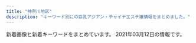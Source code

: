 ```yaml
---
title: "神奈川地区"
description: "キーワード別にの巨乳アジアン・チャイナエステ嬢情報をまとめました。"
---
```


新着画像と新着キーワードをまとめています。
2021年03月12日の情報です。

<DmmAffiliateIns />
<KeywordTable
  shops={
    [
    {
        "name": "\u30c6\u30df\u30ea",
        "img_links": [
            "https://temiri.ests.jp/photos/sites/37/2021/03/2021031204343630.jpg",
            "https://temiri.ests.jp/images/room3.jpg",
            "https://temiri.ests.jp/images/link_nav06.jpg",
            "https://temiri.ests.jp/images/link_nav04.jpg",
            "https://temiri.ests.jp/photos/sites/37/2021/03/2021030103445096.jpg",
            "https://temiri.ests.jp/images/room6.jpg",
            "https://temiri.ests.jp/images/link_nav05.jpg",
            "https://temiri.ests.jp/images/link_nav03.jpg",
            "https://temiri.ests.jp/images/img_eject.jpg",
            "https://temiri.ests.jp/images/room1.jpg",
            "https://temiri.ests.jp/images/tit_new.jpg",
            "https://temiri.ests.jp/images/tit_eject.jpg",
            "https://temiri.ests.jp/images/room2.jpg",
            "https://temiri.ests.jp/images/btn_eject.jpg",
            "https://temiri.ests.jp/photos/sites/37/2021/03/2021030103445059.jpg",
            "https://temiri.ests.jp/images/link_nav07.jpg",
            "https://temiri.ests.jp/images/close_eject.png",
            "https://temiri.ests.jp/photos/sites/37/2021/03/2021030103445152.jpg",
            "https://temiri.ests.jp/images/room5.jpg",
            "https://temiri.ests.jp/images/link_nav02.jpg",
            "https://temiri.ests.jp/images/top.png",
            "https://temiri.ests.jp/images/tit_face.jpg",
            "https://temiri.ests.jp/images/link_nav01.jpg",
            "https://temiri.ests.jp/images/room4.jpg",
            "https://temiri.ests.jp/photos/sites/37/2021/03/2021030106081839.jpg",
            "https://temiri.ests.jp/images/sp_top.jpg"
        ],
        "keywords": {
            "C": 50,
            "86": 24,
            "83": 8,
            "D": 48,
            "85": 24
        },
        "url": "https://temiri.ests.jp/",
        "station": "\u80fd\u898b\u53f0\u99c5"
    },
    {
        "name": "\u30a2\u30ea\u30fc\u30ca",
        "station": "JR\u6238\u585a\u99c5\u897f\u53e3",
        "keywords": {
            "87": 16,
            "D": 64,
            "C": 12,
            "86": 32,
            "85": 16
        },
        "img_links": [
            "https://arena.jpn.vin/photos/sites/25/2021/02/2021021019135619.jpg",
            "https://arena.jpn.vin/images/new.jpg",
            "https://arena.jpn.vin/images/s2.jpg",
            "https://arena.jpn.vin/images/top.jpg",
            "https://arena.jpn.vin/images/s_face.jpg",
            "https://arena.jpn.vin/images/s_link.jpg",
            "https://arena.jpn.vin/images/room3.jpg",
            "https://arena.jpn.vin/images/room1.jpg",
            "https://arena.jpn.vin/images/room4.jpg",
            "https://arena.jpn.vin/images/news_bj2.jpg",
            "https://arena.jpn.vin/images/s1.jpg",
            "https://arena.jpn.vin/images/room2.jpg",
            "https://arena.jpn.vin/images/mobile.jpg",
            "https://arena.jpn.vin/images/s_news.jpg",
            "https://arena.jpn.vin/images/tel.jpg",
            "https://arena.jpn.vin/photos/sites/25/2021/02/2021021019135821.jpg",
            "https://arena.jpn.vin/photos/sites/25/2021/02/202102101913575.jpg",
            "https://arena.jpn.vin/images/s_staff.jpg",
            "https://arena.jpn.vin/photos/sites/25/2021/02/2021021019135553.jpg"
        ],
        "url": "https://arena.jpn.vin/"
    },
    {
        "url": "http://www.huyo.work/",
        "station": "JR\u5e73\u585a\u99c5\u5317\u53e3",
        "name": "\u3075\u3088\u3046",
        "keywords": {},
        "img_links": [
            "http://www.huyo.work/img/hana1.jpg",
            "http://www.huyo.work/images/mobile.jpg",
            "http://www.huyo.work/img/nana1.jpg",
            "http://www.huyo.work/img/mimi1.jpg",
            "http://www.huyo.work/img/riri1.jpg",
            "http://www.huyo.work/images/interior_t.jpg",
            "http://www.huyo.work/images/3.jpg",
            "http://www.huyo.work/images/4.jpg",
            "http://www.huyo.work/images/sys2.jpg",
            "http://www.huyo.work/images/line.png",
            "http://www.huyo.work/images/2.jpg",
            "http://www.huyo.work/images/head.jpg",
            "http://www.huyo.work/images/5.jpg",
            "http://www.huyo.work/img/sora1.jpg",
            "http://www.huyo.work/images/info.jpg",
            "http://www.huyo.work/images/news.jpg",
            "http://www.huyo.work/images/staff_t.jpg",
            "http://www.huyo.work/images/int2.jpg",
            "http://www.huyo.work/images/1.jpg",
            "http://www.huyo.work/images/int1.jpg",
            "http://www.huyo.work/images/sys1.jpg"
        ]
    },
    {
        "keywords": {},
        "img_links": [
            "http://www.cc-girl.work/images/11.jpg",
            "http://www.cc-girl.work/images/5.jpg",
            "http://www.cc-girl.work/images/10.jpg",
            "http://www.cc-girl.work/images/ac1.jpg",
            "http://www.cc-girl.work/images/staff_t.jpg",
            "http://www.cc-girl.work/images/9.jpg",
            "http://www.cc-girl.work/images/news.jpg",
            "http://www.cc-girl.work/images/rec1.jpg",
            "http://www.cc-girl.work/images/sys2.jpg",
            "http://www.cc-girl.work/img/kumi1.jpg",
            "http://www.cc-girl.work/images/sys1.jpg",
            "http://www.cc-girl.work/img/yaya1.jpg",
            "http://www.cc-girl.work/images/mobile.jpg",
            "http://www.cc-girl.work/img/mari1.jpg",
            "http://www.cc-girl.work/img/yuri1.jpg",
            "http://www.cc-girl.work/img/yuki1.jpg",
            "http://www.cc-girl.work/images/1.jpg",
            "http://www.cc-girl.work/images/6.jpg",
            "http://www.cc-girl.work/images/interior_t.jpg",
            "http://www.cc-girl.work/images/3.jpg",
            "http://www.cc-girl.work/img/momo1.jpg",
            "http://www.cc-girl.work/img/eri1.jpg",
            "http://www.cc-girl.work/img/miho1.jpg",
            "http://www.cc-girl.work/images/4.jpg",
            "http://www.cc-girl.work/images/2.jpg",
            "http://www.cc-girl.work/images/head.jpg",
            "http://www.cc-girl.work/images/int1.jpg",
            "http://www.cc-girl.work/images/8.jpg",
            "http://www.cc-girl.work/images/rec2.jpg",
            "http://www.cc-girl.work/images/line.png",
            "http://www.cc-girl.work/img/ai1.jpg",
            "http://www.cc-girl.work/img/sizuka1.jpg",
            "http://www.cc-girl.work/img/kaoru1.jpg",
            "http://www.cc-girl.work/images/7.jpg",
            "http://www.cc-girl.work/images/ta.jpg"
        ],
        "url": "http://www.cc-girl.work/",
        "name": "yuyu-\u3086\u3046\u3086-",
        "station": "\u4e0a\u5927\u5ca1\u99c5"
    },
    {
        "keywords": {
            "E": 10,
            "87": 10,
            "C": 13,
            "D": 10,
            "88": 5,
            "85": 5
        },
        "station": "\u4e0a\u5927\u5ca1\u99c5",
        "img_links": [
            "https://fuwafuwa-girl.jpn.vin/images/s_pick.png",
            "https://fuwafuwa-girl.jpn.vin/images/room3.jpg",
            "https://fuwafuwa-girl.jpn.vin/images/room2.jpg",
            "https://fuwafuwa-girl.jpn.vin/photos/sites/34/2021/02/2021022406110282.jpg",
            "https://fuwafuwa-girl.jpn.vin/images/m15.jpg",
            "https://fuwafuwa-girl.jpn.vin/images/s_massage.png",
            "https://fuwafuwa-girl.jpn.vin/images/mobile.jpg",
            "https://fuwafuwa-girl.jpn.vin/images/s_link.png",
            "https://fuwafuwa-girl.jpn.vin/images/m11.jpg",
            "https://fuwafuwa-girl.jpn.vin/images/m7.jpg",
            "https://fuwafuwa-girl.jpn.vin/images/room4.jpg",
            "https://fuwafuwa-girl.jpn.vin/photos/sites/34/2021/02/202102240611046.jpg",
            "https://fuwafuwa-girl.jpn.vin/images/m8.jpg",
            "https://fuwafuwa-girl.jpn.vin/images/top.png",
            "https://fuwafuwa-girl.jpn.vin/images/info.jpg",
            "https://fuwafuwa-girl.jpn.vin/images/m10.jpg",
            "https://fuwafuwa-girl.jpn.vin/images/room1.jpg",
            "https://fuwafuwa-girl.jpn.vin/images/s_staff.png",
            "https://fuwafuwa-girl.jpn.vin/photos/sites/34/2021/02/2021022406110384.jpg",
            "https://fuwafuwa-girl.jpn.vin/images/m12.jpg",
            "https://fuwafuwa-girl.jpn.vin/images/m14.jpg",
            "https://fuwafuwa-girl.jpn.vin/images/s_news.png",
            "https://fuwafuwa-girl.jpn.vin/photos/sites/34/2021/02/2021022406110276.jpg",
            "https://fuwafuwa-girl.jpn.vin/images/m9.jpg",
            "https://fuwafuwa-girl.jpn.vin/images/m13.jpg"
        ],
        "name": "\u3075\u308f\u3075\u308f\u5a18",
        "url": "https://fuwafuwa-girl.jpn.vin/"
    },
    {
        "url": "http://yushinen.info/",
        "station": "JR\u85e4\u6ca2\u99c5\u5357\u53e3",
        "img_links": [
            "http://yushinen.info/images/g6.jpg",
            "http://yushinen.info/images/saya1.jpg",
            "http://yushinen.info/images/g4.jpg",
            "http://yushinen.info/images/room4.jpg",
            "http://yushinen.info/images/ami1.jpg",
            "http://yushinen.info/images/g7.jpg",
            "http://yushinen.info/images/room5.jpg",
            "http://yushinen.info/images/room3.jpg",
            "http://yushinen.info/images/g2.jpg",
            "http://yushinen.info/images/nana1.jpg",
            "http://yushinen.info/images/nei-03.png",
            "http://yushinen.info/images/room2.jpg",
            "http://yushinen.info/images/top.jpg",
            "http://yushinen.info/images/flw.png",
            "http://yushinen.info/images/eri1.jpg",
            "http://yushinen.info/images/mobile.png",
            "http://yushinen.info/images/info.png",
            "http://yushinen.info/images/g1.jpg",
            "http://yushinen.info/images/miki1.jpg",
            "http://yushinen.info/images/room1.jpg",
            "http://yushinen.info/images/g3.jpg",
            "http://yushinen.info/images/room6.jpg",
            "http://yushinen.info/images/g0.jpg",
            "http://yushinen.info/images/g5.jpg"
        ],
        "keywords": {},
        "name": "\u7652\u5fc3\u5712"
    },
    {
        "keywords": {},
        "name": "\u3055\u308f\u3084\u304b",
        "station": "JR\u5e73\u585a\u99c5\u5317\u53e3",
        "img_links": [
            "http://hiratsuka-est.com/images/new1.jpg",
            "http://hiratsuka-est.com/images/left.jpg",
            "http://hiratsuka-est.com/images/r8.jpg",
            "http://hiratsuka-est.com/images/top.jpg",
            "http://hiratsuka-est.com/images/tiao2.jpg",
            "http://hiratsuka-est.com/images/zi-faq.png",
            "http://hiratsuka-est.com/images/zi-staff.png",
            "http://hiratsuka-est.com/images/rr1.jpg",
            "http://hiratsuka-est.com/images/chc.jpg",
            "http://hiratsuka-est.com/images/g2.jpg",
            "http://hiratsuka-est.com/images/zi-link.png",
            "http://hiratsuka-est.com/images/right.jpg",
            "http://hiratsuka-est.com/images/r4.jpg",
            "http://hiratsuka-est.com/images/banna.jpg",
            "http://hiratsuka-est.com/images/r1.jpg",
            "http://hiratsuka-est.com/images/mi.jpg",
            "http://hiratsuka-est.com/images/r9.jpg",
            "http://hiratsuka-est.com/images/banna2.jpg",
            "http://hiratsuka-est.com/images/r5.jpg",
            "http://hiratsuka-est.com/images/ll1.jpg",
            "http://hiratsuka-est.com/images/r3.jpg",
            "http://hiratsuka-est.com/images/tel.jpg",
            "http://hiratsuka-est.com/images/g1.jpg",
            "http://hiratsuka-est.com/images/g0.jpg",
            "http://hiratsuka-est.com/images/banna1.jpg",
            "http://hiratsuka-est.com/images/r6.jpg",
            "http://hiratsuka-est.com/images/g7.jpg",
            "http://hiratsuka-est.com/images/g4.jpg",
            "http://hiratsuka-est.com/images/r7.jpg",
            "http://hiratsuka-est.com/images/g3.jpg"
        ],
        "url": "http://hiratsuka-est.com/"
    },
    {
        "station": "\u8ffd\u6d5c\u99c5",
        "keywords": {
            "86": 12,
            "85": 3,
            "C": 3,
            "87": 3,
            "D": 15
        },
        "url": "http://oppama.iest.info/",
        "name": "\u8ffd\u6d5c\u30de\u30c3\u30b5\u30fc\u30b8",
        "img_links": [
            "http://oppama.iest.info/images/room6.jpg",
            "http://oppama.iest.info/photos/sites/10/2018/07/2018073109281781.jpg",
            "http://oppama.iest.info/photos/sites/10/2018/07/2018073109281740.jpg",
            "http://oppama.iest.info/images/top.jpg",
            "http://cdn.dino-es.com/images/logo/150x40DinoEs.png",
            "http://oppama.iest.info/photos/sites/10/2018/07/2018073109281695.jpg",
            "http://oppama.iest.info/images/room5.jpg",
            "http://oppama.iest.info/images/s_news2.png",
            "http://oppama.iest.info/photos/sites/10/2018/07/2018073109281759.jpg",
            "http://oppama.iest.info/images/room3.jpg",
            "http://oppama.iest.info/images/room1.jpg",
            "http://oppama.iest.info/photos/sites/10/2018/05/2018053009323272.jpg",
            "http://oppama.iest.info/images/s_news.png",
            "http://oppama.iest.info/images/room2.jpg",
            "http://cdn.dino-es.com/images/line.jpg",
            "http://oppama.iest.info/images/s_staff.jpg",
            "http://oppama.iest.info/photos/sites/10/2018/07/2018073109281797.jpg",
            "http://oppama.iest.info/images/room4.jpg",
            "http://oppama.iest.info/images/mobile.png",
            "http://cdn.dino-es.com/images/allpics/KL77e92f55838704c7de0a1eb6ca2a81a0/4ec1d6974658a8b101911755e5d05691.jpg",
            "http://oppama.iest.info/photos/sites/10/2018/05/2018053009323210.jpg",
            "http://oppama.iest.info/photos/sites/10/2018/05/2018053009323372.jpg",
            "http://oppama.iest.info/images/bj3.jpg",
            "http://oppama.iest.info/images/s_pick.png",
            "http://oppama.iest.info/images/l1.jpg",
            "http://oppama.iest.info/photos/sites/10/2018/05/2018053009323253.jpg"
        ]
    },
    {
        "keywords": {},
        "img_links": [],
        "name": "\u30cf\u30cb\u30fc",
        "station": "JR\u85e4\u6ca2\u99c5\u5357\u53e3",
        "url": "http://www.miyoplop.xyz/"
    },
    {
        "station": "JR\u5c0f\u7530\u539f\u99c5\u897f\u53e3",
        "url": "http://onlyone-relax.xyz/",
        "img_links": [
            "http://onlyone-relax.xyz/images/cg09.jpg",
            "http://onlyone-relax.xyz/images/cg08.jpg",
            "http://onlyone-relax.xyz/images/cg02.jpg",
            "http://onlyone-relax.xyz/images/cg04.jpg",
            "http://onlyone-relax.xyz/images/cg05.jpg",
            "http://onlyone-relax.xyz/images/cg01.jpg",
            "http://onlyone-relax.xyz/images/cg03.jpg",
            "http://onlyone-relax.xyz/images/2.jpg",
            "http://onlyone-relax.xyz/images/top.png",
            "http://onlyone-relax.xyz/images/spacer300x450.png",
            "http://onlyone-relax.xyz/images/qr.jpg",
            "http://onlyone-relax.xyz/images/1.jpg",
            "http://onlyone-relax.xyz/images/4.jpg",
            "http://onlyone-relax.xyz/images/cg10.jpg",
            "http://onlyone-relax.xyz/images/cg07.jpg",
            "http://onlyone-relax.xyz/images/top2.png"
        ],
        "keywords": {
            "F": 8,
            "E": 8,
            "D": 52,
            "C": 8
        },
        "name": "\u30ad\u30e5\u30fc\u30c8"
    },
    {
        "keywords": {
            "E": 6,
            "D": 4,
            "86": 4,
            "C": 3,
            "87": 6,
            "85": 3
        },
        "img_links": [
            "http://www.relax-fairyark.info/img/botton.jpg",
            "http://www.relax-fairyark.info/img/st229.jpg",
            "http://www.relax-fairyark.info/img/st252.jpg",
            "http://www.relax-fairyark.info/img/sta255.jpg",
            "http://www.relax-fairyark.info/img/vlt.png",
            "http://www.relax-fairyark.info/img/sta235.jpg",
            "http://www.relax-fairyark.info/img/head.jpg",
            "http://www.relax-fairyark.info/img/footbotton.png",
            "http://www.relax-fairyark.info/img/sta248.jpg",
            "http://www.relax-fairyark.info/img/st213.jpg",
            "http://www.relax-fairyark.info/img/sta253.jpg",
            "http://www.relax-fairyark.info/img/sta229.jpg",
            "http://www.relax-fairyark.info/img/st227.jpg",
            "http://www.relax-fairyark.info/img/sta245.jpg",
            "http://www.relax-fairyark.info/img/body2.jpg",
            "http://www.relax-fairyark.info/img/st245.jpg",
            "http://www.relax-fairyark.info/img/nos.jpg",
            "http://www.relax-fairyark.info/img/st253.jpg",
            "http://www.relax-fairyark.info/img/sta252.jpg",
            "http://www.relax-fairyark.info/img/st150.jpg",
            "http://www.relax-fairyark.info/img/sta220.jpg",
            "http://www.relax-fairyark.info/img/st235.jpg",
            "http://www.relax-fairyark.info/img/st255.jpg",
            "http://www.relax-fairyark.info/img/tel.png",
            "http://www.relax-fairyark.info/img/sta223.jpg",
            "http://www.relax-fairyark.info/img/st1.jpg",
            "http://www.relax-fairyark.info/img/sta150.jpg",
            "http://www.relax-fairyark.info/img/sta213.jpg",
            "http://www.relax-fairyark.info/img/st220.jpg",
            "http://www.relax-fairyark.info/img/st223.jpg",
            "http://www.relax-fairyark.info/img/st248.jpg"
        ],
        "name": "Fairy Ark",
        "station": "JR\u85e4\u6ca2\u99c5\u5357\u53e3",
        "url": "http://www.relax-fairyark.info/"
    },
    {
        "url": "http://candy.relaxjp.com/",
        "img_links": [
            "http://candy.relaxjp.com/css/staff/staff006.png",
            "http://candy.relaxjp.com/css/tel.png",
            "http://candy.relaxjp.com/css/staff/staff006-a.png",
            "http://candy.relaxjp.com/css/osusume01.jpg",
            "http://candy.relaxjp.com/css/nav/nav-005.png",
            "http://candy.relaxjp.com/css/staff/staff007.png",
            "http://candy.relaxjp.com/css/nav/nav-004.png",
            "http://candy.relaxjp.com/css/staff/staff003-a.png",
            "http://candy.relaxjp.com/css/nav/nav-002.png",
            "http://candy.relaxjp.com/css/staff/staff005-a.png",
            "http://candy.relaxjp.com/css/nav/nav-006.png",
            "http://candy.relaxjp.com/css/staff/staff0001.png",
            "http://candy.relaxjp.com/images/slider1/001.jpg",
            "http://candy.relaxjp.com/css/staff/staff004-a.png",
            "http://candy.relaxjp.com/css/staff/staff007-a.png",
            "http://candy.relaxjp.com/css/staff/staff002-a.png",
            "http://candy.relaxjp.com/css/top0001.png",
            "http://candy.relaxjp.com/css/staff/staff001-a.png",
            "http://candy.relaxjp.com/css/staff/staff005.png",
            "http://candy.relaxjp.com/images/slider1/003.jpg",
            "http://candy.relaxjp.com/css/nav/nav-003.png",
            "http://candy.relaxjp.com/css/staff/staff004.png",
            "http://candy.relaxjp.com/css/staff/staff002.png",
            "http://candy.relaxjp.com/css/staff/staff003.png",
            "http://candy.relaxjp.com/css/nav/nav-001.png"
        ],
        "keywords": {
            "C": 2,
            "D": 4,
            "87": 1,
            "88": 1,
            "90": 1,
            "85": 1,
            "89": 2
        },
        "name": "Candy",
        "station": "JR\u6771\u6238\u585a\u99c5\u6771\u53e3"
    },
    {
        "station": "JR\u85e4\u6ca2\u99c5\u5357\u53e3",
        "img_links": [
            "http://f-kaori.work/sp/images/10.jpg",
            "http://f-kaori.work/images/concept.png",
            "http://f-kaori.work/images/mobile.jpg",
            "http://f-kaori.work/images/8.jpg",
            "http://f-kaori.work/img/risa1.jpg",
            "http://f-kaori.work/sp/images/interior_t.jpg",
            "http://f-kaori.work/sp/img/yoka1.jpg",
            "http://f-kaori.work/images/5.jpg",
            "http://f-kaori.work/img/yumi1.jpg",
            "http://f-kaori.work/images/10.jpg",
            "http://f-kaori.work/images/1.jpg",
            "http://f-kaori.work/sp/images/int1.png",
            "http://f-kaori.work/sp/images/pc.jpg",
            "http://f-kaori.work/img/emi1.jpg",
            "http://f-kaori.work/images/3.jpg",
            "http://f-kaori.work/sp/images/rec1.png",
            "http://f-kaori.work/sp/images/int2.png",
            "http://f-kaori.work/sp/images/7.jpg",
            "http://f-kaori.work/sp/images/sys.png",
            "http://f-kaori.work/sp/images/5.jpg",
            "http://f-kaori.work/sp/menu/staff.jpg",
            "http://f-kaori.work/images/7.jpg",
            "http://f-kaori.work/images/head.jpg",
            "http://f-kaori.work/images/sm.jpg",
            "http://f-kaori.work/images/sisu.png",
            "http://f-kaori.work/images/news.png",
            "http://f-kaori.work/img/sasa1.jpg",
            "http://f-kaori.work/sp/images/8.jpg",
            "http://f-kaori.work/images/line.png",
            "http://f-kaori.work/sp/images/news.png",
            "http://f-kaori.work/sp/menu/top.jpg",
            "http://f-kaori.work/sp/images/9.jpg",
            "http://f-kaori.work/sp/images/1.jpg",
            "http://f-kaori.work/images/int2.png",
            "http://f-kaori.work/sp/images/staff_t.jpg",
            "http://f-kaori.work/sp/images/6.jpg",
            "http://f-kaori.work/sp/img/sora1.jpg",
            "http://f-kaori.work/sp/img/emi1.jpg",
            "http://f-kaori.work/images/rec2.jpg",
            "http://f-kaori.work/images/int1.png",
            "http://f-kaori.work/sp/img/risa1.jpg",
            "http://f-kaori.work/img/sora1.jpg",
            "http://f-kaori.work/img/aya1.jpg",
            "http://f-kaori.work/images/sys.png",
            "http://f-kaori.work/images/6.jpg",
            "http://f-kaori.work/sp/images/rec3.png",
            "http://f-kaori.work/sp/images/topgirl.png",
            "http://f-kaori.work/img/sin1.jpg",
            "http://f-kaori.work/img/yoka1.jpg",
            "http://f-kaori.work/sp/images/head.jpg",
            "http://f-kaori.work/sp/images/rec2.jpg",
            "http://f-kaori.work/images/interior_t.jpg",
            "http://f-kaori.work/sp/img/aya1.jpg",
            "http://f-kaori.work/images/rec1.png",
            "http://f-kaori.work/sp/img/sasa1.jpg",
            "http://f-kaori.work/images/sisu_t.jpg",
            "http://f-kaori.work/images/9.jpg",
            "http://f-kaori.work/sp/images/sisu_t.png",
            "http://f-kaori.work/sp/images/newsb.png",
            "http://f-kaori.work/sp/images/tel.jpg",
            "http://f-kaori.work/sp/menu/interior.jpg",
            "http://f-kaori.work/sp/images/footer.png",
            "http://f-kaori.work/sp/images/sisu.jpg",
            "http://f-kaori.work/sp/images/top.jpg",
            "http://f-kaori.work/images/staff_t.jpg",
            "http://f-kaori.work/sp/img/yumi1.jpg",
            "http://f-kaori.work/sp/img/sin1.jpg",
            "http://f-kaori.work/sp/images/3.jpg"
        ],
        "name": "\u85ab",
        "keywords": {},
        "url": "http://f-kaori.work/"
    },
    {
        "url": "http://es-rei.work/",
        "station": "JR\u85e4\u6ca2\u99c5\u5357\u53e3",
        "name": "\u9e97",
        "keywords": {
            "86": 4,
            "89": 2,
            "83": 4,
            "85": 2
        },
        "img_links": [
            "http://es-rei.work/_src/26747289/wechatimg77.jpg",
            "http://es-rei.work/_src/26747199/sign.png",
            "http://es-rei.work/_src/34041597/wechatimg26_20200914183556350.jpg",
            "http://es-rei.work/_src/26838155/wechatimg202.jpg",
            "http://es-rei.work/_src/26747173/base_03.png",
            "http://es-rei.work/_src/26824435/cam2.png",
            "http://es-rei.work/_src/26747093/_igp4295.jpg",
            "http://es-rei.work/_src/26747210/navi2_06.png",
            "http://es-rei.work/_src/26747223/line3.png",
            "http://es-rei.work/_src/26747288/line3.png",
            "http://es-rei.work/_src/34041599/line3.png",
            "http://es-rei.work/_src/26747204/list_05.png",
            "http://es-rei.work/5.jpg",
            "http://es-rei.work/_src/26747185/base_01.png",
            "http://es-rei.work/_src/26747089/51d8ecbee4cc2935f070c539c37ded71.jpg",
            "http://es-rei.work/_src/34041600/line3.png",
            "http://es-rei.work/_src/26747226/line3.png",
            "http://es-rei.work/_src/26747304/line1.jpg",
            "http://es-rei.work/_src/26747296/line1.jpg",
            "http://es-rei.work/_src/47863241/05859f21726dfcef9faa9bab12a2595.jpg",
            "http://es-rei.work/_src/26838136/news.jpg",
            "http://es-rei.work/3.jpg",
            "http://es-rei.work/_src/26747293/line3.png",
            "http://es-rei.work/_src/26838157/wechatimg77.jpg",
            "http://es-rei.work/_src/26747300/line3.png",
            "http://es-rei.work/_src/26791049/_dsf9442.jpg",
            "http://es-rei.work/_src/26747292/wechatimg202.jpg",
            "http://es-rei.work/1.jpg",
            "http://es-rei.work/_src/26838158/wechatimg75.jpg",
            "http://es-rei.work/_src/26747158/base_03.png",
            "http://es-rei.work/_src/26838156/wechatimg204.jpg",
            "http://es-rei.work/_src/26791115/_igp4263.jpg",
            "http://es-rei.work/_src/47863244/line1.jpg",
            "http://es-rei.work/_src/26747187/base_03.png",
            "http://es-rei.work/_src/26791053/_dsf9449.jpg",
            "http://es-rei.work/_src/26747287/line3.png",
            "http://es-rei.work/_src/26838174/line.png",
            "http://es-rei.work/_src/26747170/base_01.png",
            "http://es-rei.work/_src/26747153/base_01.png",
            "http://es-rei.work/_src/26747202/list_03.png",
            "http://es-rei.work/_src/26747206/navi2_02.png",
            "http://es-rei.work/_src/47863242/100054276feb8d8cef3ac5199531cfe.jpg",
            "http://es-rei.work/_src/47863239/line3.png",
            "http://es-rei.work/_src/26747227/line3.png",
            "http://es-rei.work/_src/26747203/list_04.png",
            "http://es-rei.work/_src/26747222/line3.png",
            "http://es-rei.work/_src/26747225/wechatimg75.jpg",
            "http://es-rei.work/_src/34041693/line1.jpg",
            "http://es-rei.work/_src/26747201/list_02.png",
            "http://es-rei.work/_src/26747141/base_03.png",
            "http://es-rei.work/_src/26747126/base_01.png",
            "http://es-rei.work/_src/26824216/b0131b16446464e537eff864d8f041bb.jpg",
            "http://es-rei.work/_src/26747302/wechatimg204.jpg",
            "http://es-rei.work/_src/26747086/base_01.png",
            "http://es-rei.work/_src/26747229/line1.jpg",
            "http://es-rei.work/_src/34124118/wechatimg26_20200914183556350.jpg",
            "http://es-rei.work/_src/26747294/line3.png",
            "http://es-rei.work/_src/26747301/line3.png",
            "http://es-rei.work/_src/26747200/list_01.png",
            "http://es-rei.work/_src/26838160/line.png",
            "http://es-rei.work/_src/34041596/05859f21726dfcef9faa9bab12a2595.jpg",
            "http://es-rei.work/2.jpg",
            "http://es-rei.work/_src/47863108/wechatimg26_20200914183556350.jpg",
            "http://es-rei.work/_src/26747221/wechatimg164_1.jpg",
            "http://es-rei.work/_src/47863240/line3.png",
            "http://es-rei.work/_src/26747205/navi2_01.png",
            "http://es-rei.work/_src/26747114/base_03.png",
            "http://es-rei.work/_src/26747209/navi2_05.png",
            "http://es-rei.work/_src/26747208/navi2_04.png",
            "http://es-rei.work/_src/26747132/line1.jpg",
            "http://es-rei.work/4.jpg",
            "http://es-rei.work/_src/26747207/navi2_03.png",
            "http://es-rei.work/_src/26747218/line1.jpg",
            "http://es-rei.work/_src/26790995/wechatimg38_20181018221746252.jpg",
            "http://es-rei.work/_src/26747231/line1.jpg",
            "http://es-rei.work/_src/26791051/_dsf9446.jpg"
        ]
    },
    {
        "url": "http://yacho.est-u.com/",
        "name": "\u591c\u8776",
        "keywords": {},
        "img_links": [
            "http://yacho.est-u.com/images/index_03.jpg",
            "http://yacho.est-u.com/images/k1.jpg",
            "http://yacho.est-u.com/images/index_10.jpg",
            "http://yacho.est-u.com/images/index_15.jpg",
            "http://yacho.est-u.com/images/index_06.jpg",
            "http://yacho.est-u.com/images/6.jpg",
            "http://yacho.est-u.com/images/index_01.jpg",
            "http://yacho.est-u.com/images/3.jpg",
            "http://yacho.est-u.com/images/staff_03.jpg",
            "http://yacho.est-u.com/images/index_04.jpg",
            "http://yacho.est-u.com/images/index_02.jpg",
            "http://yacho.est-u.com/images/index_14.jpg",
            "http://yacho.est-u.com/images/1.jpg",
            "http://yacho.est-u.com/images/index_05.jpg",
            "http://yacho.est-u.com/images/index_07.jpg",
            "http://yacho.est-u.com/images/k2.jpg",
            "http://yacho.est-u.com/images/2.jpg",
            "http://yacho.est-u.com/images/staff_01.jpg",
            "http://yacho.est-u.com/images/index_17.jpg",
            "http://yacho.est-u.com/images/5.jpg",
            "http://yacho.est-u.com/images/4.jpg",
            "http://yacho.est-u.com/images/index_12.jpg"
        ],
        "station": "JR\u85e4\u6ca2\u99c5\u5357\u53e3"
    },
    {
        "url": "http://lydia.relaxnabi.com/",
        "station": "JR\u6771\u6238\u585a\u99c5\u6771\u53e3",
        "img_links": [
            "http://lydia.relaxnabi.com/css/staff/staff0004.jpg",
            "http://lydia.relaxnabi.com/css/staff/staff0001.jpg",
            "http://lydia.relaxnabi.com/css/m-top04.jpg",
            "http://lydia.relaxnabi.com/css/osusume27.jpg",
            "http://lydia.relaxnabi.com/css/staff/staff0002.jpg",
            "http://lydia.relaxnabi.com/css/staff/staff00006.jpg",
            "http://lydia.relaxnabi.com/css/staff/staff0003.jpg",
            "http://lydia.relaxnabi.com/css/cam01.jpg",
            "http://lydia.relaxnabi.com/css/staff/staff0005.jpg",
            "http://lydia.relaxnabi.com/images/call.png",
            "http://lydia.relaxnabi.com/css/m-head.jpg"
        ],
        "keywords": {
            "D": 4,
            "87": 1,
            "90": 2,
            "C": 1,
            "89": 1,
            "E": 1,
            "91": 1,
            "88": 1
        },
        "name": "Lydia\uff5e\u30ea\u30c7\u30a3\u30a2"
    },
    {
        "name": "\u82b1\u306e\u6249",
        "url": "http://hana-tobira.xyz/",
        "station": "JR\u85e4\u6ca2\u99c5\u5357\u53e3",
        "keywords": {
            "C": 13
        },
        "img_links": [
            "http://hana-tobira.xyz/images/tite-link.jpg",
            "http://hana-tobira.xyz/images/pickup_t.jpg",
            "http://hana-tobira.xyz/images/g.jpg",
            "http://hana-tobira.xyz/images/tite-i.png",
            "http://hana-tobira.xyz/images/g2.jpg",
            "http://hana-tobira.xyz/images/g6.jpg",
            "http://hana-tobira.xyz/images/mobile.jpg",
            "http://hana-tobira.xyz/images/tite-staff.jpg",
            "http://hana-tobira.xyz/images/end.png",
            "http://hana-tobira.xyz/images/g4.jpg",
            "http://hana-tobira.xyz/images/g5.jpg",
            "http://hana-tobira.xyz/images/g7.jpg"
        ]
    },
    {
        "img_links": [
            "http://treat-rlx.com/pic/topimg5.png",
            "http://treat-rlx.com/img/ttl_mobile.png",
            "http://treat-rlx.com/staff/aya/01mb.jpg",
            "http://treat-rlx.com/img/ttl_staff.jpg",
            "http://treat-rlx.com/pic/topimg4.png",
            "http://treat-rlx.com/pic/topimg1.png",
            "http://treat-rlx.com/staff/mika/01mb.jpg",
            "http://treat-rlx.com/i/files/homeimg.jpg",
            "http://treat-rlx.com/img/ttl_rec.png",
            "http://treat-rlx.com/img/att.png",
            "http://treat-rlx.com/pic/topimg2.png",
            "http://treat-rlx.com/pic/head.jpg",
            "http://treat-rlx.com/staff/aya/01.jpg",
            "http://treat-rlx.com/staff/mika/01.jpg",
            "http://treat-rlx.com/pic/topimg3.png"
        ],
        "url": "http://treat-rlx.com/",
        "keywords": {
            "C": 11
        },
        "station": "\u5584\u884c\u99c5\u6771\u53e3",
        "name": "\u798f\u7e01"
    },
    {
        "img_links": [],
        "url": "http://oil.abnavi.info/",
        "keywords": {},
        "name": "\u30a2\u30ed\u30a8",
        "station": "\u9db4\u5dfb\u6e29\u6cc9\u99c5\u5317\u53e3"
    },
    {
        "url": "http://hoguraku.info/",
        "keywords": {},
        "name": "\u3055\u304f\u3089",
        "station": "JR\u5927\u8239\u99c5\u6771\u53e3",
        "img_links": [
            "http://hoguraku.info/_src/22294409/img20180513220122069421.png",
            "http://hoguraku.info/_src/22293865/sign.png",
            "http://hoguraku.info/_src/22266486/navi2_01.png",
            "http://hoguraku.info/_src/22293601/newspinkup.png",
            "http://hoguraku.info/staff-1.jpg",
            "http://hoguraku.info/_src/22266398/img20180513214352559347.png",
            "http://hoguraku.info/_src/22293610/pup.png",
            "http://hoguraku.info/_src/22266491/navi_04.png",
            "http://hoguraku.info/_src/22296695/pup.png",
            "http://hoguraku.info/_src/22294028/3_20180513213551306.jpg",
            "http://hoguraku.info/_src/22266485/navi_01.png",
            "http://hoguraku.info/_src/22266492/navi2_04.png",
            "http://hoguraku.info/_src/22266488/navi2_02.png",
            "http://hoguraku.info/_src/22294025/1_20180513213551260.jpg",
            "http://hoguraku.info/_src/22266487/navi_02.png",
            "http://hoguraku.info/staff-3.jpg",
            "http://hoguraku.info/_src/25168346/staff-2_20180823215120776.jpg",
            "http://hoguraku.info/_src/22294027/wechatimg239.jpg",
            "http://hoguraku.info/_src/22294029/3_20180513213551306.jpg",
            "http://hoguraku.info/_src/22266524/wechatimg96_20191205204603604.jpg",
            "http://hoguraku.info/_src/22294024/1_20180513213551260.jpg",
            "http://hoguraku.info/_src/37673393/wechatimg98.jpg",
            "http://hoguraku.info/_src/22266496/navi2_06.png",
            "http://hoguraku.info/_src/22294030/wechatimg175.jpg",
            "http://hoguraku.info/_src/22266493/navi_05.png",
            "http://hoguraku.info/_src/22294031/wechatimg175.jpg",
            "http://hoguraku.info/_src/22293781/sign.png",
            "http://hoguraku.info/_src/22294026/wechatimg239.jpg",
            "http://hoguraku.info/_src/22266494/navi2_05.png",
            "http://hoguraku.info/_src/22266400/wechatimg94_20191205204136458.jpg",
            "http://hoguraku.info/_src/42747719/img20200505151535254743.png",
            "http://hoguraku.info/staff-2.jpg",
            "http://hoguraku.info/_src/22266495/navi_06.png",
            "http://hoguraku.info/staff-4.jpg",
            "http://hoguraku.info/_src/22296687/pup.png",
            "http://hoguraku.info/_src/22293820/wechatimg744.jpg",
            "http://hoguraku.info/_src/22266490/navi2_03.png",
            "http://hoguraku.info/_src/22296697/pup.png",
            "http://hoguraku.info/_src/22266489/navi_03.png"
        ]
    },
    {
        "name": "\u30df\u30e9\u30dc\u30eb",
        "keywords": {
            "E": 1,
            "D": 3,
            "85": 1,
            "86": 2,
            "87": 1
        },
        "url": "http://esbest.info/",
        "station": "JR\u6771\u6238\u585a\u99c5\u6771\u53e3",
        "img_links": [
            "http://esbest.info/js/sliderLine/slide_next.png",
            "http://esbest.info/staffPhoto/b20200109133117.jpg",
            "http://esbest.info/uploadfiles/images/campaignEsbestInfo1.jpg",
            "http://esbest.info/images/store/04.jpg",
            "http://esbest.info/staffPhoto/b20200526161929.jpg",
            "http://esbest.info/staffPhoto/b20200205123504.jpg",
            "http://esbest.info/images/mobile.jpg",
            "http://esbest.info/staffPhoto/s20200109133117.jpg",
            "http://esbest.info/images/store/01.jpg",
            "http://esbest.info/js/sliderLine/slide_prev.png",
            "http://esbest.info/staffPhoto/s20200111165529.jpg",
            "http://esbest.info/staffPhoto/b20200111165529.jpg",
            "http://esbest.info/images/returnBtn.png",
            "http://esbest.info/images/store/02.jpg",
            "http://esbest.info/staffPhoto/s20200526161929.jpg",
            "http://esbest.info/staffPhoto/s20200205123504.jpg",
            "http://esbest.info/images/store/03.jpg"
        ]
    },
    {
        "url": "http://pretty-esthe.com/",
        "img_links": [
            "http://pretty-esthe.com/images/cg09.jpg",
            "http://pretty-esthe.com/images/cg05.jpg",
            "http://pretty-esthe.com/images/cg06.jpg",
            "http://pretty-esthe.com/images/evetop.png",
            "http://pretty-esthe.com/images/cg07.jpg",
            "http://pretty-esthe.com/images/staff_s.png",
            "http://pretty-esthe.com/images/r4.jpg",
            "http://pretty-esthe.com/images/r2.jpg",
            "http://pretty-esthe.com/images/r3.jpg",
            "http://pretty-esthe.com/images/news.png",
            "http://pretty-esthe.com/images/top.png",
            "http://pretty-esthe.com/images/r1.jpg"
        ],
        "name": "\u840c\u3048",
        "keywords": {
            "D": 9,
            "86": 12,
            "E": 3
        },
        "station": "JR\u6238\u585a\u99c5\u6771\u53e3"
    },
    {
        "img_links": [
            "http://civebt.xyz/uploads/180620/1-1P62010154K00.png",
            "http://civebt.xyz/uploads/201102/1-201102130FY09.png",
            "http://civebt.xyz/templets/default/picture/staff_t.jpg",
            "http://civebt.xyz/uploads/201103/1-201103091122a3.jpg",
            "http://civebt.xyz/uploads/201103/1-201103143450506.jpg",
            "http://civebt.xyz/templets/default/picture/interior_t.jpg",
            "http://civebt.xyz/uploads/180620/1-1P62010193X63.jpg",
            "http://civebt.xyz/uploads/201103/1-201103091150648.jpg",
            "http://civebt.xyz/templets/default/picture/rec1.png",
            "http://civebt.xyz/uploads/201102/1-2011021306404K.png",
            "http://civebt.xyz/uploads/201103/1-201103091136248.jpg",
            "http://civebt.xyz/templets/default/picture/news.jpg",
            "http://civebt.xyz/templets/default/picture/head.jpg"
        ],
        "name": "\u9b54\u6cd5\u306e\u5973\u738b",
        "station": "\u6e58\u5357\u53f0\u99c5\u897f\u53e3",
        "keywords": {
            "G": 4,
            "E": 8
        },
        "url": "http://civebt.xyz/"
    },
    {
        "url": "http://uintiop.tokyo/",
        "keywords": {
            "C": 15,
            "\u80f8": 1,
            "D": 2,
            "86": 2
        },
        "img_links": [
            "http://uintiop.tokyo/picture/4.jpg",
            "http://uintiop.tokyo/picture/top-img10.jpg",
            "http://uintiop.tokyo/uploads/210111/1-210111123I9332.jpg",
            "http://uintiop.tokyo/picture/3.jpg",
            "http://uintiop.tokyo/uploads/200714/1-200G4125RS59.jpg",
            "http://uintiop.tokyo/uploads/210208/1-21020Q31459221.jpg",
            "http://uintiop.tokyo/picture/top-img03.jpg",
            "http://uintiop.tokyo/picture/call.png",
            "http://uintiop.tokyo/uploads/200727/1-200HG01643361.jpg",
            "http://uintiop.tokyo/uploads/210220/1-21022013460JA.jpg",
            "http://uintiop.tokyo/picture/1.jpg",
            "http://uintiop.tokyo/picture/tel.png",
            "http://uintiop.tokyo/uploads/200720/1-200H013041T46.jpg",
            "http://uintiop.tokyo/uploads/200714/1-200G4124210P7.jpg",
            "http://uintiop.tokyo/picture/top-img01.png",
            "http://uintiop.tokyo/picture/2.jpg",
            "http://uintiop.tokyo/picture/top-img02.png"
        ],
        "name": "\u5929\u4f7f",
        "station": "JR\u85e4\u6ca2\u99c5\u5357\u53e3"
    },
    {
        "url": "http://tenshinokoi.es-come.net/",
        "keywords": {},
        "name": "\u5929\u4f7f\u306e\u604b",
        "img_links": [
            "http://tenshinokoi.es-come.net/img/risa1.jpg",
            "http://tenshinokoi.es-come.net/images/info2.jpg",
            "http://tenshinokoi.es-come.net/girls/risa1.jpg",
            "http://tenshinokoi.es-come.net/i/120/yuna1.jpg",
            "http://tenshinokoi.es-come.net/girls/yuyu1.jpg",
            "http://tenshinokoi.es-come.net/i/80/yuyu1.jpg",
            "http://tenshinokoi.es-come.net/girls/sumire1.jpg",
            "http://tenshinokoi.es-come.net/img/sumire1.jpg",
            "http://tenshinokoi.es-come.net/i/120/sumire1.jpg",
            "http://tenshinokoi.es-come.net/images/share/tel.png",
            "http://tenshinokoi.es-come.net/girls/yurika1.jpg",
            "http://tenshinokoi.es-come.net/images/shishubar.png",
            "http://tenshinokoi.es-come.net/img/header00.jpg",
            "http://tenshinokoi.es-come.net/images/info1.jpg",
            "http://tenshinokoi.es-come.net/i/120/yuyu1.jpg",
            "http://tenshinokoi.es-come.net/girls/yuki1.jpg",
            "http://tenshinokoi.es-come.net/girls/riri1.jpg",
            "http://tenshinokoi.es-come.net/girls/hiromi1.jpg",
            "http://tenshinokoi.es-come.net/i/80/sumire1.jpg",
            "http://tenshinokoi.es-come.net/img/header01.jpg",
            "http://tenshinokoi.es-come.net/i/80/risa1.jpg",
            "http://tenshinokoi.es-come.net/girls/misaki1.jpg",
            "http://tenshinokoi.es-come.net/images/qr.jpg",
            "http://tenshinokoi.es-come.net/images/infobar.png",
            "http://tenshinokoi.es-come.net/images/share/sp-kp2.png",
            "http://tenshinokoi.es-come.net/girls/kana1.jpg",
            "http://tenshinokoi.es-come.net/i/120/risa1.jpg",
            "http://tenshinokoi.es-come.net/images/share/pickup.png",
            "http://tenshinokoi.es-come.net/img/yuyu1.jpg",
            "http://tenshinokoi.es-come.net/i/80/yuna1.jpg",
            "http://tenshinokoi.es-come.net/images/therapistbar.png",
            "http://tenshinokoi.es-come.net/img/header02.jpg"
        ],
        "station": "\u8305\u30f6\u5d0e\u99c5\u5357\u53e3"
    },
    {
        "keywords": {},
        "img_links": [
            "http://genkimorimori.ies.bz/images/2.jpg",
            "http://genkimorimori.ies.bz/images/s_staff.jpg",
            "http://genkimorimori.ies.bz/photos/sites/68/2020/12/2020120502191455.jpg",
            "http://genkimorimori.ies.bz/images/g16.jpg",
            "http://genkimorimori.ies.bz/images/g2.jpg",
            "http://genkimorimori.ies.bz/images/info2.jpg",
            "http://genkimorimori.ies.bz/images/g7.jpg",
            "http://genkimorimori.ies.bz/images/mobile.jpg",
            "http://genkimorimori.ies.bz/images/dairy1.jpg",
            "http://genkimorimori.ies.bz/photos/sites/68/2021/01/2021011903470168.jpg",
            "http://genkimorimori.ies.bz/photos/sites/68/2020/11/2020110308582485.jpg",
            "http://genkimorimori.ies.bz/images/g1.jpg",
            "http://genkimorimori.ies.bz/photos/sites/68/2020/11/2020110308572868.jpg",
            "http://genkimorimori.ies.bz/images/top.jpg",
            "http://genkimorimori.ies.bz/images/s_link.jpg",
            "http://genkimorimori.ies.bz/images/g3.jpg",
            "http://genkimorimori.ies.bz/images/g10.jpg",
            "http://genkimorimori.ies.bz/images/g13.jpg",
            "http://genkimorimori.ies.bz/images/staff_bj3.jpg",
            "http://genkimorimori.ies.bz/images/1.jpg",
            "http://genkimorimori.ies.bz/images/g15.jpg",
            "http://genkimorimori.ies.bz/photos/sites/68/2020/11/2020110308572993.jpg",
            "http://genkimorimori.ies.bz/images/g14.jpg",
            "http://genkimorimori.ies.bz/photos/sites/68/2020/12/2020121003212539.jpg",
            "http://genkimorimori.ies.bz/images/news1.jpg",
            "http://genkimorimori.ies.bz/photos/sites/68/2021/01/2021013007244222.jpg",
            "http://genkimorimori.ies.bz/photos/sites/68/2020/12/202012150154361.jpg",
            "http://genkimorimori.ies.bz/photos/sites/68/2020/12/2020120703525262.jpg",
            "http://genkimorimori.ies.bz/images/pick.jpg",
            "http://genkimorimori.ies.bz/images/g17.jpg",
            "http://genkimorimori.ies.bz/photos/sites/68/2020/11/2020110308572890.jpg",
            "http://genkimorimori.ies.bz/images/s_cosplay.jpg",
            "http://genkimorimori.ies.bz/images/info.jpg",
            "http://genkimorimori.ies.bz/photos/sites/68/2020/11/2020112402100578.jpg",
            "http://genkimorimori.ies.bz/images/g11.jpg",
            "http://genkimorimori.ies.bz/photos/sites/68/2020/11/2020112402100696.jpg"
        ],
        "station": "\u79e6\u91ce\u99c5\u5317\u53e3",
        "name": "\u5143\u6c17\u3082\u308a\u3082\u308a",
        "url": "http://genkimorimori.ies.bz/"
    },
    {
        "url": "http://www.sh-riraku77.site/",
        "name": "\u82b1\u306e\u604b",
        "station": "JR\u65b0\u6749\u7530\u99c5\u897f\u53e3",
        "keywords": {},
        "img_links": [
            "http://www.sh-riraku77.site/picture/s_new.png",
            "http://www.sh-riraku77.site/picture/photo3.png",
            "http://www.sh-riraku77.site/plus/images/room3.jpg",
            "http://www.sh-riraku77.site/picture/s_staff.png",
            "http://www.sh-riraku77.site/plus/images/room4.jpg",
            "http://www.sh-riraku77.site/picture/i_therapist.png",
            "http://www.sh-riraku77.site/plus/images/room1.jpg",
            "http://www.sh-riraku77.site/uploads/201214/1-201214130312232.jpg",
            "http://www.sh-riraku77.site/picture/end.png",
            "http://www.sh-riraku77.site/picture/top22.png",
            "http://www.sh-riraku77.site/picture/top23.png",
            "http://www.sh-riraku77.site/plus/images/room2.jpg",
            "http://www.sh-riraku77.site/uploads/190703/1-1ZF3151554H6.jpg"
        ]
    },
    {
        "img_links": [
            "http://ikoi.esjp.xyz/i/img/photo04.jpg",
            "http://ikoi.esjp.xyz/girl/4.jpg",
            "http://ikoi.esjp.xyz/girl/1.jpg",
            "http://ikoi.esjp.xyz/i/img/photo06.jpg",
            "http://ikoi.esjp.xyz/img/room/photo02.jpg",
            "http://ikoi.esjp.xyz/img/lr_01.jpg",
            "http://ikoi.esjp.xyz/i/img/photo05.jpg",
            "http://ikoi.esjp.xyz/girl/2.jpg",
            "http://ikoi.esjp.xyz/img/rec_top.png",
            "http://ikoi.esjp.xyz/img/room/photo01.jpg",
            "http://ikoi.esjp.xyz/img/lr_02.jpg",
            "http://ikoi.esjp.xyz/i/img/photo03.jpg",
            "http://ikoi.esjp.xyz/img/qr.jpg",
            "http://ikoi.esjp.xyz/img/top_pickback.png",
            "http://ikoi.esjp.xyz/img/room/photo03.jpg",
            "http://ikoi.esjp.xyz/girl/5.jpg",
            "http://ikoi.esjp.xyz/img/capinfo.jpg",
            "http://ikoi.esjp.xyz/img/059.png",
            "http://ikoi.esjp.xyz/i/img/photo01.jpg",
            "http://ikoi.esjp.xyz/girl/6.jpg",
            "http://ikoi.esjp.xyz/girl/3.jpg",
            "http://ikoi.esjp.xyz/img/room/photo04.jpg",
            "http://ikoi.esjp.xyz/img/pro_girl_line.jpg",
            "http://ikoi.esjp.xyz/img/room/photo06.jpg",
            "http://ikoi.esjp.xyz/img/sub_staff.jpg",
            "http://ikoi.esjp.xyz/img/room/photo05.jpg",
            "http://ikoi.esjp.xyz/i/img/photo02.jpg"
        ],
        "station": "\u8ffd\u6d5c\u99c5",
        "name": "\u61a9",
        "keywords": {},
        "url": "http://ikoi.esjp.xyz/"
    },
    {
        "keywords": {},
        "station": "JR\u5927\u8239\u99c5\u6771\u53e3",
        "name": "\u60a0\u697d",
        "img_links": [
            "http://yu-raku.info/staff/s-emi5.jpg",
            "http://yu-raku.info/images/bar-cam.png",
            "http://yu-raku.info/staff/s-niri1.jpg",
            "http://yu-raku.info/staff/s-sayuri1.jpg",
            "http://yu-raku.info/images/bar-cover.png",
            "http://yu-raku.info/staff/s-yuko1.jpg",
            "http://yu-raku.info/images/fotter.jpg",
            "http://yu-raku.info/sp/images/b-tel.png",
            "http://yu-raku.info/images/c-top0.png",
            "http://yu-raku.info/images/b-interior.jpg",
            "http://yu-raku.info/images/bar-therapist.png",
            "http://yu-raku.info/staff/s-kana1.jpg",
            "http://yu-raku.info/images/c-therapist0.png",
            "http://yu-raku.info/staff/s-emi3.jpg",
            "http://yu-raku.info/staff/s-emi4.jpg",
            "http://yu-raku.info/sp/images/bar-cover.png",
            "http://yu-raku.info/images/pic-interior.png",
            "http://yu-raku.info/images/bar-info.png",
            "http://yu-raku.info/staff/s-nana1.jpg",
            "http://yu-raku.info/staff/s-miki1.jpg",
            "http://yu-raku.info/sp/images/bar-cam.png",
            "http://yu-raku.info/images/bar-interior.png"
        ],
        "url": "http://yu-raku.info/"
    },
    {
        "station": "JR\u85e4\u6ca2\u99c5\u5357\u53e3",
        "name": "\u30e9\u30d9\u30f3\u30c0\u30fc",
        "keywords": {},
        "url": "http://lavender-est.xyz/",
        "img_links": [
            "http://lavender-est.xyz/girl/7_2.jpg",
            "http://lavender-est.xyz/images/top01.jpg",
            "http://lavender-est.xyz/girl/5_1.jpg",
            "http://lavender-est.xyz/girl/14_1.jpg",
            "http://lavender-est.xyz/girl/2.jpg",
            "http://lavender-est.xyz/images/lr_02.jpg",
            "http://lavender-est.xyz/girl/9_2.jpg",
            "http://lavender-est.xyz/girl/7_1.jpg",
            "http://lavender-est.xyz/girl/7.jpg",
            "http://lavender-est.xyz/images/room/r4.jpg",
            "http://lavender-est.xyz/girl/11_1.jpg",
            "http://lavender-est.xyz/girl/9_1.jpg",
            "http://lavender-est.xyz/girl/2_1.jpg",
            "http://lavender-est.xyz/girl/4_1.jpg",
            "http://lavender-est.xyz/girl/11_2.jpg",
            "http://lavender-est.xyz/girl/4.jpg",
            "http://lavender-est.xyz/girl/10_1.jpg",
            "http://lavender-est.xyz/girl/3.jpg",
            "http://lavender-est.xyz/images/mobile.png",
            "http://lavender-est.xyz/girl/5_2.jpg",
            "http://lavender-est.xyz/girl/15_1.jpg",
            "http://lavender-est.xyz/girl/15.jpg",
            "http://lavender-est.xyz/images/pro_girl_line.jpg",
            "http://lavender-est.xyz/images/room/r1.jpg",
            "http://lavender-est.xyz/images/room/r3.jpg",
            "http://lavender-est.xyz/girl/8.jpg",
            "http://lavender-est.xyz/girl/9.jpg",
            "http://lavender-est.xyz/images/bar_staff.jpg",
            "http://lavender-est.xyz/girl/8_1.jpg",
            "http://lavender-est.xyz/girl/3_1.jpg",
            "http://lavender-est.xyz/images/room/r2.jpg",
            "http://lavender-est.xyz/girl/11.jpg",
            "http://lavender-est.xyz/girl/10.jpg",
            "http://lavender-est.xyz/i/girl/4.jpg",
            "http://lavender-est.xyz/girl/5.jpg",
            "http://lavender-est.xyz/images/tel.png",
            "http://lavender-est.xyz/girl/14_2.jpg",
            "http://lavender-est.xyz/images/twitter.jpg",
            "http://lavender-est.xyz/girl/14.jpg"
        ]
    },
    {
        "name": "\u6d5c\u8fba\u306e\u604b",
        "url": "http://www.hamabei.com/",
        "station": "JR\u8305\u30f6\u5d0e\u99c5\u5357\u53e3",
        "keywords": {},
        "img_links": [
            "http://www.hamabei.com/images/buttona_07.jpg",
            "http://www.hamabei.com/images/qr.jpg",
            "http://www.hamabei.com/images/giral014.jpg",
            "http://www.hamabei.com/images/buttona_05.jpg",
            "http://www.hamabei.com/images/buttona_08.jpg",
            "http://www.hamabei.com/images/miki1.jpg",
            "http://www.hamabei.com/images/giral007.jpg",
            "http://www.hamabei.com/images/buttona_04.jpg",
            "http://www.hamabei.com/images/buttona_06.jpg",
            "http://www.hamabei.com/images/nana1.jpg",
            "http://www.hamabei.com/images/buttona_03.jpg",
            "http://www.hamabei.com/images/yuka1.jpg",
            "http://www.hamabei.com/images/kaori1.jpg",
            "http://www.hamabei.com/images/giral012.jpg",
            "http://www.hamabei.com/images/giral009.jpg",
            "http://www.hamabei.com/images/giral015.jpg"
        ]
    },
    {
        "keywords": {},
        "img_links": [],
        "station": "JR\u8305\u30f6\u5d0e\u99c5\u5317\u53e3",
        "url": "http://karen.ies.fun/",
        "name": "\u83ef\u84ee"
    },
    {
        "station": "JR\u5e73\u585a\u99c5\u5317\u53e3",
        "url": "http://www.bestlove.iesjp.com/",
        "keywords": {
            "87": 12,
            "C": 22,
            "D": 8,
            "83": 4
        },
        "name": "Best Love \uff5e\u30d9\u30b9\u30c8\u30e9\u30d6\uff5e",
        "img_links": [
            "http://www.bestlove.iesjp.com/files/006-02.jpg",
            "http://www.bestlove.iesjp.com/files/006-03.jpg",
            "http://www.bestlove.iesjp.com/files/002-03.jpg",
            "http://www.bestlove.iesjp.com/files/001-03.jpg",
            "http://www.bestlove.iesjp.com/images/r3.jpg",
            "http://www.bestlove.iesjp.com/files/004-03.jpg",
            "http://www.bestlove.iesjp.com/files/003-03.jpg",
            "http://www.bestlove.iesjp.com/images/line.png",
            "http://www.bestlove.iesjp.com/files/002-02.jpg",
            "http://www.bestlove.iesjp.com/files/004.jpg",
            "http://www.bestlove.iesjp.com/files/006.jpg",
            "http://www.bestlove.iesjp.com/files/005-02.jpg",
            "http://www.bestlove.iesjp.com/images/mobile.jpg",
            "http://www.bestlove.iesjp.com/files/005-03.jpg",
            "http://www.bestlove.iesjp.com/files/001-02.jpg",
            "http://www.bestlove.iesjp.com/files/001.jpg",
            "http://www.bestlove.iesjp.com/files/005.jpg",
            "http://www.bestlove.iesjp.com/files/004-02.jpg",
            "http://www.bestlove.iesjp.com/photo_news/upimg/77212603ef74383541_0.jpg",
            "http://www.bestlove.iesjp.com/files/003.jpg",
            "http://www.bestlove.iesjp.com/images/atomosky.jpg",
            "http://www.bestlove.iesjp.com/photo_news/upimg/54866603c72e67a391_0.jpg",
            "http://www.bestlove.iesjp.com/files/003-02.jpg",
            "http://www.bestlove.iesjp.com/files/002.jpg"
        ]
    },
    {
        "station": "JR\u5e73\u585a\u99c5",
        "url": "http://esthe-massage.pw/",
        "img_links": [
            "http://esthe-massage.pw/img/m10.jpg",
            "http://esthe-massage.pw/img/m60.jpg",
            "http://esthe-massage.pw/img/m2.jpg",
            "http://esthe-massage.pw/img/top.jpg",
            "http://esthe-massage.pw/img/cg01.jpg",
            "http://esthe-massage.pw/img/m30.jpg",
            "http://esthe-massage.pw/img/stan.png",
            "http://esthe-massage.pw/img/fla.jpg",
            "http://esthe-massage.pw/img/cg02.jpg",
            "http://esthe-massage.pw/img/m5.jpg",
            "http://esthe-massage.pw/img/m4.jpg",
            "http://esthe-massage.pw/img/m1.jpg",
            "http://esthe-massage.pw/img/m3.jpg",
            "http://esthe-massage.pw/img/cg04.jpg",
            "http://esthe-massage.pw/img/m20.jpg",
            "http://esthe-massage.pw/img/m6.jpg",
            "http://esthe-massage.pw/img/cg05.jpg",
            "http://esthe-massage.pw/img/noo.png",
            "http://esthe-massage.pw/img/cg03.jpg",
            "http://esthe-massage.pw/img/no.png"
        ],
        "name": "\u6843\u9999",
        "keywords": {
            "86": 3,
            "D": 3,
            "85": 1,
            "E": 2,
            "87": 1
        }
    },
    {
        "keywords": {},
        "img_links": [
            "http://sui-en.work/images/head.jpg",
            "http://sui-en.work/images/b1.jpg",
            "http://sui-en.work/images/ta.jpg",
            "http://sui-en.work/images/2.png",
            "http://sui-en.work/images/info.jpg",
            "http://sui-en.work/images/sys3.png",
            "http://sui-en.work/images/news.jpg",
            "http://sui-en.work/img/hana1.jpg",
            "http://sui-en.work/images/interior_t.png",
            "http://sui-en.work/images/int2.png",
            "http://sui-en.work/images/staff_t.png",
            "http://sui-en.work/images/1.png",
            "http://sui-en.work/img/kaori1.jpg",
            "http://sui-en.work/images/sys1.jpg",
            "http://sui-en.work/images/mobile.jpg",
            "http://sui-en.work/images/4.png",
            "http://sui-en.work/img/sena1.jpg",
            "http://sui-en.work/images/b2.jpg",
            "http://sui-en.work/images/3.png",
            "http://sui-en.work/images/tr.jpg",
            "http://sui-en.work/images/sys2.jpg",
            "http://sui-en.work/images/int3.png",
            "http://sui-en.work/images/int1.png",
            "http://sui-en.work/img/yuki1.jpg"
        ],
        "url": "http://sui-en.work/",
        "station": "JR\u5e73\u585a\u99c5\u5317\u53e3",
        "name": "\u968f\u7e01"
    },
    {
        "keywords": {
            "85": 2,
            "86": 2,
            "D": 4
        },
        "url": "https://mitsunoaji.oks.bz/",
        "name": "\u306f\u3060\u304b\u306e\u3053\u3053\u308d",
        "station": "JR\u5c0f\u7530\u539f\u99c5\u6771\u53e3",
        "img_links": [
            "https://mitsunoaji.oks.bz/images/link_nav05.jpg",
            "https://mitsunoaji.oks.bz/images/top_slider01.jpg",
            "https://mitsunoaji.oks.bz/images/link_nav06.jpg",
            "https://mitsunoaji.oks.bz/photos/sites/22/2021/01/202101310909471.jpg",
            "https://mitsunoaji.oks.bz/images/link_nav04.jpg",
            "https://mitsunoaji.oks.bz/images/ico01.png",
            "https://mitsunoaji.oks.bz/images/info1.jpg",
            "https://mitsunoaji.oks.bz/images/link_nav02.jpg",
            "https://mitsunoaji.oks.bz/images/side_link.jpg",
            "https://mitsunoaji.oks.bz/images/top_slider02.jpg",
            "https://mitsunoaji.oks.bz/images/side_tel.jpg",
            "https://mitsunoaji.oks.bz/images/side_mobile.jpg",
            "https://mitsunoaji.oks.bz/images/info2.jpg",
            "https://mitsunoaji.oks.bz/images/link_nav01.jpg",
            "https://mitsunoaji.oks.bz/images/link_nav03.jpg",
            "https://mitsunoaji.oks.bz/images/sp_top.jpg",
            "https://mitsunoaji.oks.bz/photos/sites/22/2021/01/2021013109095137.jpg",
            "https://mitsunoaji.oks.bz/photos/sites/22/2021/01/202101310909491.jpg",
            "https://mitsunoaji.oks.bz/images/info3.jpg",
            "https://mitsunoaji.oks.bz/images/link_nav07.jpg",
            "https://mitsunoaji.oks.bz/photos/sites/22/2021/01/2021013109095052.jpg",
            "https://mitsunoaji.oks.bz/images/top.png"
        ]
    },
    {
        "keywords": {
            "92": 1,
            "D": 3,
            "90": 3,
            "85": 1,
            "E": 1,
            "F": 1
        },
        "url": "http://cherry.este.work/",
        "img_links": [
            "http://cherry.este.work/yui.jpg",
            "http://cherry.este.work/anna.jpg",
            "http://cherry.este.work/baner.jpg",
            "http://cherry.este.work/m-head03.jpg",
            "http://cherry.este.work/staff02-b.png",
            "http://cherry.este.work/staff03-b.png",
            "http://cherry.este.work/staff05-b.png",
            "http://cherry.este.work/foot01.jpg",
            "http://cherry.este.work/call.png"
        ],
        "name": "\u30cf\u30cb\u30fc\u30cf\u30cb\u30fc",
        "station": "JR\u5c0f\u7530\u539f\u99c5\u6771\u53e3"
    },
    {
        "station": "JR\u5e73\u585a\u99c5\u897f\u53e3",
        "keywords": {
            "C": 6
        },
        "name": "\u693f",
        "img_links": [
            "http://o-jp.com/tsubaki/images/photo01.jpg",
            "http://o-jp.com/tsubaki/images/photo02.jpg",
            "http://o-jp.com/tsubaki/images/index_enter.jpg",
            "http://o-jp.com/tsubaki/images/t_mobile.jpg",
            "http://o-jp.com/tsubaki/images/t_discount.jpg",
            "http://o-jp.com/tsubaki/images/photo04.jpg",
            "http://o-jp.com/tsubaki/images/photo03.jpg",
            "http://o-jp.com/tsubaki/images/mimi1.jpg"
        ],
        "url": "http://o-jp.com/tsubaki/"
    },
    {
        "station": "JR\u5927\u8239\u99c5\u6771\u53e3",
        "name": "\u5927\u8239\u5b66\u5712",
        "url": "https://gakuen.est.cm/",
        "img_links": [
            "https://gakuen.est.cm/images/g2.jpg",
            "https://gakuen.est.cm/images/g7.jpg",
            "https://gakuen.est.cm/photos/sites/28/2021/03/2021030305584395.jpg",
            "https://gakuen.est.cm/images/dairy1.jpg",
            "https://gakuen.est.cm/images/info2.jpg",
            "https://gakuen.est.cm/images/info.jpg",
            "https://gakuen.est.cm/images/s_cosplay.jpg",
            "https://gakuen.est.cm/images/g16.jpg",
            "https://gakuen.est.cm/images/s_staff.jpg",
            "https://gakuen.est.cm/images/staff_bj3.jpg",
            "https://gakuen.est.cm/images/2.jpg",
            "https://gakuen.est.cm/images/g3.jpg",
            "https://gakuen.est.cm/images/top.jpg",
            "https://gakuen.est.cm/images/g17.jpg",
            "https://gakuen.est.cm/images/g11.jpg",
            "https://gakuen.est.cm/images/pick.jpg",
            "https://gakuen.est.cm/images/news1.jpg",
            "https://gakuen.est.cm/images/1.jpg",
            "https://gakuen.est.cm/images/g10.jpg",
            "https://gakuen.est.cm/images/g15.jpg",
            "https://gakuen.est.cm/photos/sites/28/2021/02/2021021806394417.jpg",
            "https://gakuen.est.cm/photos/sites/28/2021/02/2021021806394618.jpg",
            "https://gakuen.est.cm/photos/sites/28/2021/02/2021021806394561.jpg",
            "https://gakuen.est.cm/photos/sites/28/2021/02/2021021806394710.jpg",
            "https://gakuen.est.cm/images/g14.jpg",
            "https://gakuen.est.cm/images/g1.jpg",
            "https://gakuen.est.cm/images/mobile.jpg",
            "https://gakuen.est.cm/images/g13.jpg",
            "https://gakuen.est.cm/images/s_link.jpg"
        ],
        "keywords": {}
    },
    {
        "img_links": [],
        "url": "https://arena.xyz.mn/",
        "keywords": {},
        "name": "\u30a2\u30ea\u30fc\u30ca",
        "station": "JR\u85e4\u6ca2\u99c5\u5357\u53e3"
    },
    {
        "name": "\u30ea\u30d6\u30ec\u30b9",
        "keywords": {
            "D": 2,
            "E": 1,
            "89": 1,
            "C": 1
        },
        "station": "JR\u6771\u6238\u585a\u99c5\u897f\u53e3",
        "img_links": [
            "http://es-libres.com/staffPhoto/b20201007072654.jpg",
            "http://es-libres.com/js/sliderLine/slide_next.png",
            "http://es-libres.com/images/gallery/01.jpg",
            "http://es-libres.com/js/sliderLine/slide_prev.png",
            "http://es-libres.com/staffPhoto/s20201007072550.jpg",
            "http://es-libres.com/images/gallery/03.jpg",
            "http://es-libres.com/staffPhoto/s20201007072633.jpg",
            "http://es-libres.com/staffPhoto/s20201007072654.jpg",
            "http://es-libres.com/uploadfiles/Image/campaignEsLibresCom.jpg",
            "http://es-libres.com/staffPhoto/b20201007072718.jpg",
            "http://es-libres.com/staffPhoto/s20201007072718.jpg",
            "http://es-libres.com/staffPhoto/b20201007072550.jpg",
            "http://es-libres.com/images/gallery/02.jpg",
            "http://es-libres.com/images/mobile.jpg",
            "http://es-libres.com/staffPhoto/b20201007072633.jpg",
            "http://es-libres.com/images/guide.jpg",
            "http://es-libres.com/images/gallery/04.jpg",
            "http://es-libres.com/images/returnBtn.png"
        ],
        "url": "http://es-libres.com/"
    },
    {
        "img_links": [
            "http://megumi-est.xyz/images/roomimg/img4.png",
            "http://megumi-est.xyz/girl/1.jpg",
            "http://megumi-est.xyz/images/roomimg/img2.png",
            "http://megumi-est.xyz/images/mobile_bg.png",
            "http://megumi-est.xyz/girl/5.jpg",
            "http://megumi-est.xyz/girl/8.jpg",
            "http://megumi-est.xyz/images/roomimg/img1.png",
            "http://megumi-est.xyz/girl/4.jpg",
            "http://megumi-est.xyz/images/roomimg/img3.png",
            "http://megumi-est.xyz/images/pickup_line.png",
            "http://megumi-est.xyz/images/staff_bg.png",
            "http://megumi-est.xyz/images/newsbg.png",
            "http://megumi-est.xyz/images/topbg.jpg"
        ],
        "station": "JR\u85e4\u6ca2\u99c5\u5357\u53e3",
        "url": "http://megumi-est.xyz/",
        "name": "\u6075",
        "keywords": {}
    },
    {
        "img_links": [
            "http://izumi.ests.jp/photos/sites/54/2020/12/2020121307073529.jpg",
            "http://izumi.ests.jp/images/room2.jpg",
            "http://izumi.ests.jp/photos/sites/54/2020/09/2020092004565418.jpg",
            "http://izumi.ests.jp/images/s3.jpg",
            "http://izumi.ests.jp/photos/sites/54/2019/10/2019100205592997.jpg",
            "http://izumi.ests.jp/images/s1.jpg",
            "http://izumi.ests.jp/images/room1.jpg",
            "http://izumi.ests.jp/images/service2.jpg",
            "http://izumi.ests.jp/images/room3.jpg",
            "http://izumi.ests.jp/photos/sites/54/2020/07/2020070605483923.jpg",
            "http://izumi.ests.jp/images/s_news.jpg",
            "http://izumi.ests.jp/images/service4.jpg",
            "http://izumi.ests.jp/images/service3.jpg",
            "http://izumi.ests.jp/images/mobile.jpg",
            "http://izumi.ests.jp/photos/sites/54/2020/05/2020051209400132.jpg",
            "http://izumi.ests.jp/images/info.jpg",
            "http://izumi.ests.jp/photos/sites/54/2019/10/2019100205593058.jpg",
            "http://izumi.ests.jp/images/info2.jpg",
            "http://izumi.ests.jp/images/service1.jpg",
            "http://izumi.ests.jp/images/top.jpg",
            "http://izumi.ests.jp/images/room4.jpg"
        ],
        "url": "http://izumi.ests.jp/",
        "name": "\u6e58\u5357\u604b",
        "keywords": {
            "D": 35,
            "87": 7,
            "85": 28,
            "86": 7,
            "E": 7
        },
        "station": "\u6e58\u5357\u53f0\u99c5\u897f\u53e3"
    },
    {
        "img_links": [
            "http://baraen.xyz/images/room2.jpg",
            "http://baraen.xyz/images/kanban.jpg",
            "http://baraen.xyz/images/miki2.jpg",
            "http://baraen.xyz/images/room4.jpg",
            "http://baraen.xyz/images/room6.jpg",
            "http://baraen.xyz/images/g6.jpg",
            "http://baraen.xyz/images/g3.jpg",
            "http://baraen.xyz/images/room1.jpg",
            "http://baraen.xyz/images/mafaxine_d.jpg",
            "http://baraen.xyz/images/maga.jpg",
            "http://baraen.xyz/images/g2.jpg",
            "http://baraen.xyz/images/mobile.jpg",
            "http://baraen.xyz/images/g4.jpg",
            "http://baraen.xyz/images/g0.jpg",
            "http://baraen.xyz/images/g1.jpg",
            "http://baraen.xyz/images/mafaxine_j.jpg",
            "http://baraen.xyz/images/miki1.jpg"
        ],
        "url": "http://baraen.xyz/",
        "name": "\u30d0\u30e9\u5712",
        "station": "JR\u85e4\u6ca2\u99c5\u5357\u53e3",
        "keywords": {}
    },
    {
        "station": "JR\u85e4\u6ca2\u99c5\u5317\u53e3",
        "img_links": [
            "http://en.este88.com/gals/koko1.jpg",
            "http://en.este88.com/gals/nana1.jpg",
            "http://en.este88.com/i/images/info_15.jpg",
            "http://en.este88.com/gals/asuka1.jpg",
            "http://en.este88.com/i/images/info_09.jpg",
            "http://en.este88.com/gals/aya1.jpg",
            "http://en.este88.com/i/images/info_12.jpg",
            "http://en.este88.com/gals/saya1.jpg",
            "http://en.este88.com/i/images/info_07.jpg",
            "http://en.este88.com/images/info.png",
            "http://en.este88.com/gals/teina1.jpg",
            "http://en.este88.com/gals/momo1.jpg",
            "http://en.este88.com/gals/riri1.jpg",
            "http://en.este88.com/gals/rena1.jpg"
        ],
        "keywords": {},
        "url": "http://en.este88.com/",
        "name": "\u7e01"
    }
]
}
/>
<DmmAffiliateScript />
